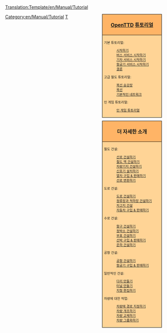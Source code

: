 <noinclude>[[Translation:Template/en/Manual/Tutorial]]</noinclude>
<!--
NOTE:
Aqueducts should go under 'bridges' (with a link from building locks and canals), as aqueducts are in fact bridges but then for ships.

Possible future tutorials not already in list:
- [[Industrial Service]] / [[FIRS Walkthrough]]
- Multistations
--><div style="float:right; padding-left:12px; background:none;">
<div style="width:180px; border:1px solid #000000; background:#ffb466; padding:5px; -moz-border-radius-topleft:5px; -moz-border-radius-topright:5px; font-size: 12pt;">
<center><strong><font size="3">[[ko/Manual/Main Page|OpenTTD]] [[ko/Manual/Tutorial/Main Page|튜토리얼]]</font></strong></center>
</div>
<div style="width:180px;  border:1px solid black; border-top-width: 0px; background:#ffd496; padding:5px; font-size: 8pt;">

기본 튜토리얼:
:[[ko/Manual/Tutorial/Main Page|시작하기]]
:[[ko/Manual/Tutorial/버스|버스 서비스 시작하기]]
:[[ko/튜토리얼/기차|기차 서비스 시작하기]]
:[[ko/튜토리얼/항공기|항공기 서비스 시작하기]]
:[[ko/튜토리얼/결론|결론]]
고급 철도 튜토리얼:
:[[ko/튜토리얼/복선 승강장|복선 승강장]]
:[[ko/튜토리얼/복선|복선]]
:[[ko/튜토리얼/기본적인 네트워크|기본적인 네트워크]]
인 게임 튜토리얼:
:[[ko/인 게임 튜토리얼|인 게임 튜토리얼]]

</div>

<div style="width:180px; border:1px solid #000000; background:#ffb466; padding:5px; font-size: 12pt; margin-top: 10px;">
<center><strong><font size="3">더 자세한 소개</font></strong></center>
</div>
<div style="width:180px;  border:1px solid black; border-top-width: 0px; background:#ffd496; padding:5px; -moz-border-radius-bottomleft:5px; -moz-border-radius-bottomright:8px; font-size: 8pt;">
<span style="font-weight:bold;">

철도 건설:
:[[ko/선로 건설|선로 건설하기]]
:[[ko/철도 역 건설|철도 역 건설하기]]
:[[ko/차량기지 건설|차량기지 건설하기]]
:[[ko/신호기 설치|신호기 설치하기]]
:[[ko/열차 구입|열차 구입 &amp; 판매하기]]
:[[ko/선로 변환|선로 변환하기]]

도로 건설:
:[[ko/도로 건설|도로 건설하기]]
:[[ko/정류장과 적하장 건설|정류장과 적하장 건설하기]]
:[[ko/차고지 건설|차고지 건설]]
:[[ko/자동차 구입|자동차 구입 &amp; 판매하기]]

수로 건설:
:[[ko/항구 건설|항구 건설하기]]
:[[ko/정박소 건설|정박소 건설하기]]
:[[ko/부표 건설|부표 건설하기]]
:[[ko/선박 구입|선박 구입 &amp; 판매하기]]
:[[ko/운하 건설|운하 건설하기]]

공항 건설:
:[[ko/공항 건설|공항 건설하기]]
:[[ko/항공기 구입|항공기 구입 &amp; 판매하기]]

일반적인 건설:
:[[ko/다리 건설|다리 만들기]]
:[[ko/터널 건설|터널 만들기]]
:[[ko/지형 편집|지형 편집하기]]

차량에 대한 작업:
:[[ko/경로|차량에 경로 지정하기]]
:[[ko/개조|차량 개조하기]]
:[[ko/차량 교체|차량 교체하기]]
:[[ko/차량 그룹|차량 그룹화하기]]

</span>
</div>
</div><includeonly>[[Category:en/Manual/Tutorial]]</includeonly><noinclude>

[[Category:en/Manual/Base Set/Navigation|T]]
</noinclude>